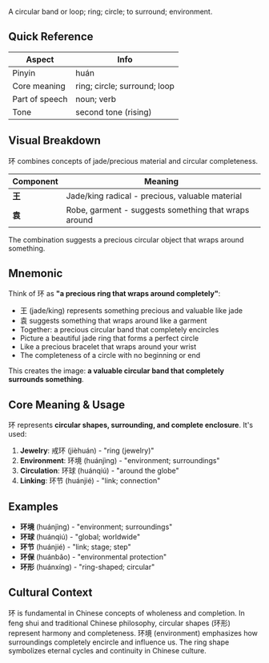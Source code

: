 A circular band or loop; ring; circle; to surround; environment.

## Quick Reference

| Aspect         | Info                              |
| -------------- | --------------------------------- |
| Pinyin         | huán                              |
| Core meaning   | ring; circle; surround; loop     |
| Part of speech | noun; verb                        |
| Tone           | second tone (rising)              |

## Visual Breakdown

环 combines concepts of jade/precious material and circular completeness.

| Component | Meaning                                                    |
| --------- | ---------------------------------------------------------- |
| **王**    | Jade/king radical - precious, valuable material           |
| **袁**    | Robe, garment - suggests something that wraps around      |

The combination suggests a precious circular object that wraps around something.

## Mnemonic

Think of 环 as **"a precious ring that wraps around completely"**:

- 王 (jade/king) represents something precious and valuable like jade
- 袁 suggests something that wraps around like a garment
- Together: a precious circular band that completely encircles
- Picture a beautiful jade ring that forms a perfect circle
- Like a precious bracelet that wraps around your wrist
- The completeness of a circle with no beginning or end

This creates the image: **a valuable circular band that completely surrounds something**.

## Core Meaning & Usage

环 represents **circular shapes, surrounding, and complete enclosure**. It's used:

1. **Jewelry**: 戒环 (jièhuán) - "ring (jewelry)"
2. **Environment**: 环境 (huánjìng) - "environment; surroundings"
3. **Circulation**: 环球 (huánqiú) - "around the globe"
4. **Linking**: 环节 (huánjié) - "link; connection"

## Examples

- **环境** (huánjìng) - "environment; surroundings"
- **环球** (huánqiú) - "global; worldwide"
- **环节** (huánjié) - "link; stage; step"
- **环保** (huánbǎo) - "environmental protection"
- **环形** (huánxíng) - "ring-shaped; circular"

## Cultural Context

环 is fundamental in Chinese concepts of wholeness and completion. In feng shui and traditional Chinese philosophy, circular shapes (环形) represent harmony and completeness. 环境 (environment) emphasizes how surroundings completely encircle and influence us. The ring shape symbolizes eternal cycles and continuity in Chinese culture.
